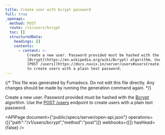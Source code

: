 ```yaml
---
title: Create user with bcrypt password
full: true
_openapi:
  method: POST
  route: /v1/users/bcrypt
  toc: []
  structuredData:
    headings: []
    contents:
      - content: >-
          Create a new user. Password provided must be hashed with the
          [Bcrypt](https://en.wikipedia.org/wiki/Bcrypt) algorithm. Use the
          [POST /users](https://docs.nuvix.in/server/users#usersCreate) endpoint
          to create users with a plain text password.
---
```


{/* This file was generated by Fumadocs. Do not edit this file directly. Any changes should be made by running the generation command again. */}

Create a new user. Password provided must be hashed with the [Bcrypt](https://en.wikipedia.org/wiki/Bcrypt) algorithm. Use the [POST /users](https://docs.nuvix.in/server/users#usersCreate) endpoint to create users with a plain text password.

<APIPage document={"public/specs/server/open-api.json"} operations={[{"path":"/v1/users/bcrypt","method":"post"}]} webhooks={[]} hasHead={false} />